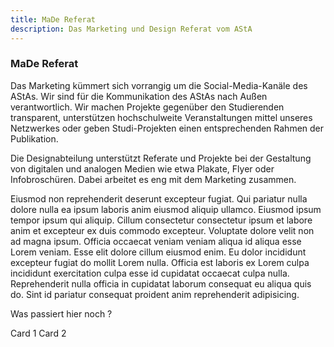 ```yaml
---
title: MaDe Referat
description: Das Marketing und Design Referat vom AStA
---
```


### MaDe Referat

Das Marketing kümmert sich vorrangig um die Social-Media-Kanäle des AStAs. Wir sind für die Kommunikation des AStAs nach Außen verantwortlich. Wir machen Projekte gegenüber den Studierenden transparent, unterstützen hochschulweite Veranstaltungen mittel unseres Netzwerkes oder geben Studi-Projekten einen entsprechenden Rahmen der Publikation.

Die Designabteilung unterstützt Referate und Projekte bei der Gestaltung von digitalen und analogen Medien wie etwa Plakate, Flyer oder Infobroschüren. Dabei arbeitet es eng mit dem Marketing zusammen.


<Tabs>
  <TabItem label="Stars" icon="star">
   Eiusmod non reprehenderit deserunt excepteur fugiat. Qui pariatur nulla dolore nulla ea ipsum laboris anim eiusmod aliquip ullamco. Eiusmod ipsum tempor ipsum qui aliquip. Cillum consectetur consectetur ipsum et labore anim et excepteur ex duis commodo excepteur. Voluptate dolore velit non ad magna ipsum. Officia occaecat veniam veniam aliqua id aliqua esse Lorem veniam. Esse elit dolore cillum eiusmod enim.
  </TabItem>
  <TabItem label="Moons" icon="moon">
    Eu dolor incididunt excepteur fugiat do mollit Lorem nulla. Officia est laboris ex Lorem culpa incididunt exercitation culpa esse id cupidatat occaecat culpa nulla. Reprehenderit nulla officia in cupidatat laborum consequat eu aliqua quis do. Sint id pariatur consequat proident anim reprehenderit adipisicing.
  </TabItem>
</Tabs>


<Card title="Check this out">Was passiert hier noch ?</Card>

<CardGrid>
  <Card title="Stars" icon="star">
    Card 1
  </Card>
  <Card title="Moons" icon="moon">
    Card 2
  </Card>
</CardGrid>

